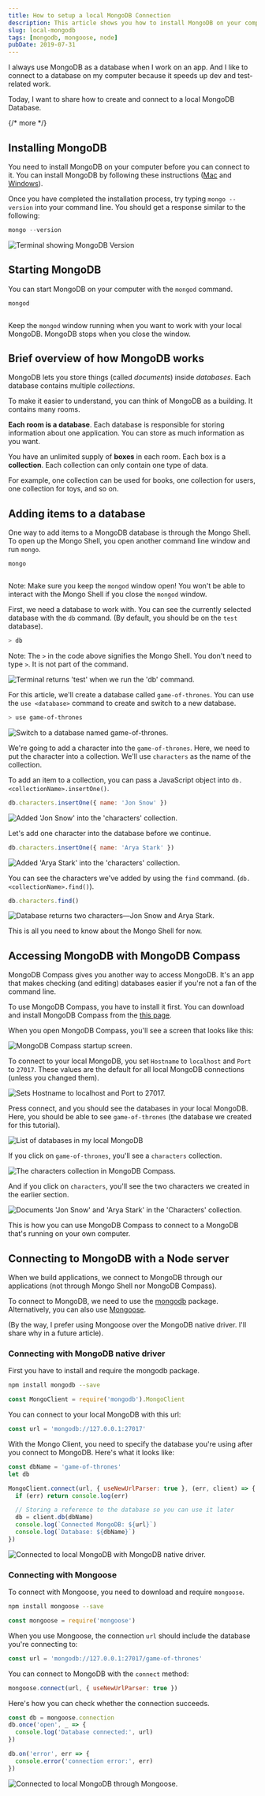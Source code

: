 ```yaml
---
title: How to setup a local MongoDB Connection
description: This article shows you how to install MongoDB on your computer and different ways you can access it.
slug: local-mongodb
tags: [mongodb, mongoose, node]
pubDate: 2019-07-31
---
```



I always use MongoDB as a database when I work on an app. And I like to connect to a database on my computer because it speeds up dev and test-related work.

Today, I want to share how to create and connect to a local MongoDB Database.

{/* more */}

## Installing MongoDB

You need to install MongoDB on your computer before you can connect to it. You can install MongoDB by following these instructions ([Mac][1] and [Windows][2]).

Once you have completed the installation process, try typing `mongo --version` into your command line. You should get a response similar to the following:

```js
mongo --version
```

<Image src="/images/2019/local-mongodb/version.png" alt="Terminal showing MongoDB Version"/>

## Starting MongoDB

You can start MongoDB on your computer with the `mongod` command.

```js
mongod
```

<Image src="/images/2019/local-mongodb/mongod.png" alt=""/>

Keep the `mongod` window running when you want to work with your local MongoDB. MongoDB stops when you close the window.

## Brief overview of how MongoDB works

MongoDB lets you store things (called *documents*) inside *databases*. Each database contains multiple *collections*.

To make it easier to understand, you can think of MongoDB as a building. It contains many rooms.

**Each room is a database**. Each database is responsible for storing information about one application. You can store as much information as you want.

You have an unlimited supply of **boxes** in each room. Each box is a  **collection**. Each collection can only contain one type of data.

For example, one collection can be used for books, one collection for users, one collection for toys, and so on.

## Adding items to a database

One way to add items to a MongoDB database is through the Mongo Shell. To open up the Mongo Shell, you open another command line window and run `mongo`.

```js
mongo
```

<Image src="/images/2019/local-mongodb/mongo-shell.png" alt=""/>

Note: Make sure you keep the `mongod` window open! You won't be able to interact with the Mongo Shell if you close the `mongod` window.

First, we need a database to work with. You can see the currently selected database with the `db` command. (By default, you should be on the `test` database).

```bash
> db
```

Note: The `>` in the code above signifies the Mongo Shell. You don't need to type `>`. It is not part of the command.

<Image src="/images/2019/local-mongodb/test-db.png" alt="Terminal returns 'test' when we run the 'db' command."/>

For this article, we'll create a database called `game-of-thrones`. You can use the `use <database>` command to create and switch to a new database.

```bash
> use game-of-thrones
```

<Image src="/images/2019/local-mongodb/switch-db.png" alt="Switch to a database named game-of-thrones."/>

We're going to add a character into the `game-of-thrones`. Here, we need to put the character into a collection. We'll use `characters` as the name of the collection.

To add an item to a collection, you can pass a JavaScript object into `db.<collectionName>.insertOne()`.

```js
db.characters.insertOne({ name: 'Jon Snow' })
```

<Image src="/images/2019/local-mongodb/insert-1.png" alt="Added 'Jon Snow' into the 'characters' collection."/>

Let's add one character into the database before we continue.

```js
db.characters.insertOne({ name: 'Arya Stark' })
```

<Image src="/images/2019/local-mongodb/insert-2.png" alt="Added 'Arya Stark' into the 'characters' collection."/>

You can see the characters we've added by using the `find` command. (`db.<collectionName>.find()`).

```js
db.characters.find()
```

<Image src="/images/2019/local-mongodb/db-find.png" alt="Database returns two characters—Jon Snow and Arya Stark."/>

This is all you need to know about the Mongo Shell for now.

## Accessing MongoDB with MongoDB Compass

MongoDB Compass gives you another way to access MongoDB. It's an app that makes checking (and editing) databases easier if you're not a fan of the command line.

To use MongoDB Compass, you have to install it first. You can download and install MongoDB Compass from the [this page][3].

When you open MongoDB Compass, you'll see a screen that looks like this:

<Image src="/images/2019/local-mongodb/mongodb-compass.png" alt="MongoDB Compass startup screen."/>

To connect to your local MongoDB, you set `Hostname` to `localhost` and `Port` to `27017`. These values are the default for all local MongoDB connections (unless you changed them).

<Image src="/images/2019/local-mongodb/mongodb-compass-settings.png" alt="Sets Hostname to localhost and Port to 27017."/>

Press connect, and you should see the databases in your local MongoDB. Here, you should be able to see `game-of-thrones` (the database we created for this tutorial).

<Image src="/images/2019/local-mongodb/mongodb-compass-databases.png" alt="List of databases in my local MongoDB"/>

If you click on `game-of-thrones`, you'll see a `characters` collection.

<Image src="/images/2019/local-mongodb/mongodb-compass-collection.png" alt="The characters collection in MongoDB Compass."/>

And if you click on `characters`, you'll see the two characters we created in the earlier section.

<Image src="/images/2019/local-mongodb/mongodb-compass-documents.png" alt="Documents 'Jon Snow' and 'Arya Stark' in the 'Characters' collection."/>

This is how you can use MongoDB Compass to connect to a MongoDB that's running on your own computer.

## Connecting to MongoDB with a Node server

When we build applications, we connect to MongoDB through our applications (not through Mongo Shell nor MongoDB Compass).

To connect to MongoDB, we need to use the [mongodb][4] package. Alternatively, you can also use [Mongoose][5].

(By the way, I prefer using Mongoose over the MongoDB native driver. I'll share why in a future article).

### Connecting with MongoDB native driver

First you have to install and require the mongodb package.

```bash
npm install mongodb --save
```

```js
const MongoClient = require('mongodb').MongoClient
```

You can connect to your local MongoDB with this url:

```js
const url = 'mongodb://127.0.0.1:27017'
```

With the Mongo Client, you need to specify the database you're using after you connect to MongoDB. Here's what it looks like:

```js
const dbName = 'game-of-thrones'
let db

MongoClient.connect(url, { useNewUrlParser: true }, (err, client) => {
  if (err) return console.log(err)

  // Storing a reference to the database so you can use it later
  db = client.db(dbName)
  console.log(`Connected MongoDB: ${url}`)
  console.log(`Database: ${dbName}`)
})
```

<Image src="/images/2019/local-mongodb/connect-mongodb.png" alt="Connected to local MongoDB with MongoDB native driver."/>

### Connecting with Mongoose

To connect with Mongoose, you need to download and require `mongoose`.

```bash
npm install mongoose --save
```

```js
const mongoose = require('mongoose')
```

When you use Mongoose, the connection `url` should include the database you're connecting to:

```js
const url = 'mongodb://127.0.0.1:27017/game-of-thrones'
```

You can connect to MongoDB with the `connect` method:

```js
mongoose.connect(url, { useNewUrlParser: true })
```

Here's how you can check whether the connection succeeds.

```js
const db = mongoose.connection
db.once('open', _ => {
  console.log('Database connected:', url)
})

db.on('error', err => {
  console.error('connection error:', err)
})
```

<Image src="/images/2019/local-mongodb/connect-mongoose.png" alt="Connected to local MongoDB through Mongoose."/>

[1]:	/blog/install-mongodb "Install MongoDB on Mac"
[2]:	https://treehouse.github.io/installation-guides/windows/mongo-windows.html "Treehouse — Install MongoDB on Windows"
[3]:	https://docs.mongodb.com/compass/master/install/ "MongoDB Compass"
[4]:	https://www.npmjs.com/package/mongodb "MongoDB driver"
[5]:	https://www.npmjs.com/package/mongoose "Mongoose"

